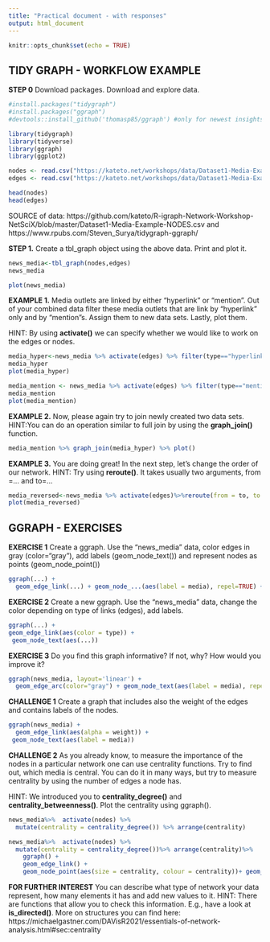```yaml
---
title: "Practical document - with responses"
output: html_document
---
```


```r
knitr::opts_chunk$set(echo = TRUE)
```
## TIDY GRAPH - WORKFLOW EXAMPLE
**STEP 0** Download packages. Download and explore data.
```r
#install.packages("tidygraph")
#install.packages("ggraph")
#devtools::install_github('thomasp85/ggraph') #only for newest insights, and not for today;)

library(tidygraph)
library(tidyverse)
library(ggraph) 
library(ggplot2)
```

```r
nodes <- read.csv("https://kateto.net/workshops/data/Dataset1-Media-Example-NODES.csv", header=T, as.is=T)
edges <- read.csv("https://kateto.net/workshops/data/Dataset1-Media-Example-EDGES.csv", header=T, as.is=T)

head(nodes)
head(edges)
```
SOURCE of data: https://github.com/kateto/R-igraph-Network-Workshop-NetSciX/blob/master/Dataset1-Media-Example-NODES.csv and https://www.rpubs.com/Steven_Surya/tidygraph-ggraph/

**STEP 1.** Create a tbl_graph object using the above data. Print and plot it. 

```r
news_media<-tbl_graph(nodes,edges)
news_media
```

```r
plot(news_media)
```

**EXAMPLE 1.**
Media outlets are linked by either "hyperlink" or "mention". Out of your combined data filter these media outlets that are link by "hyperlink" only and by "mention"s. Assign them to new data sets. Lastly, plot them. 

HINT: By using **activate()** we can specify whether we would like to work on the edges or nodes.

```r
media_hyper<-news_media %>% activate(edges) %>% filter(type=="hyperlink")
media_hyper
plot(media_hyper)
```

```r
media_mention <- news_media %>% activate(edges) %>% filter(type=="mention")
media_mention
plot(media_mention)
```

**EXAMPLE 2.**
Now, please again try to join newly created two data sets. 
HINT:You can do an operation similar to full join by using the **graph_join()** function. 

```r
media_mention %>% graph_join(media_hyper) %>% plot()
```

**EXAMPLE 3.**
You are doing great! In the next step, let's change the order of our network.
HINT: Try using **reroute()**. It takes usually two arguments, from =... and to=...

```r
media_reversed<-news_media %>% activate(edges)%>%reroute(from = to, to = from)
plot(media_reversed)
```


## GGRAPH - EXERCISES
**EXERCISE 1** Create a ggraph. Use the "news_media" data, color edges in gray (color="gray"), add labels (geom_node_text()) and represent nodes as points (geom_node_point())
```r
ggraph(...) + 
  geom_edge_link(...) + geom_node_...(aes(label = media), repel=TRUE) + geom_node_...()
```

**EXERCISE 2** Create a new ggraph. Use the "news_media" data, change the color depending on type of links (edges), add labels.

```r
ggraph(...) + 
geom_edge_link(aes(color = type)) + 
 geom_node_text(aes(...))
```

**EXERCISE 3** Do you find this graph informative? If not, why? How would you improve it?
```r
ggraph(news_media, layout='linear') + 
  geom_edge_arc(color="gray") + geom_node_text(aes(label = media), repel=TRUE)+ geom_node_point()
```

**CHALLENGE 1**
Create a graph that includes also the weight of the edges and contains labels of the nodes.
```r
ggraph(news_media) + 
  geom_edge_link(aes(alpha = weight)) + 
 geom_node_text(aes(label = media))
```

**CHALLENGE 2**
As you already know, to measure the importance of the nodes in a particular network one can use centrality functions. Try to find out, which media is central. You can do it in many ways, but try to measure centrality by using the number of edges a node has.

HINT: We introduced you to **centrality_degree()** and **centrality_betweenness()**. Plot the centrality using ggraph().

```r
news_media%>%  activate(nodes) %>%
  mutate(centrality = centrality_degree()) %>% arrange(centrality)
```

```r
news_media%>%  activate(nodes) %>%
  mutate(centrality = centrality_degree())%>% arrange(centrality)%>%
    ggraph() + 
    geom_edge_link() + 
    geom_node_point(aes(size = centrality, colour = centrality))+ geom_node_text(aes(label = media))
```

**FOR FURTHER INTEREST**
You can describe what type of network your data represent, how many elements it has and add new values to it. HINT: There are functions that allow you to check this information. E.g., have a look at **is_directed()**. More on structures you can find here: https://michaelgastner.com/DAVisR2021/essentials-of-network-analysis.html#sec:centrality